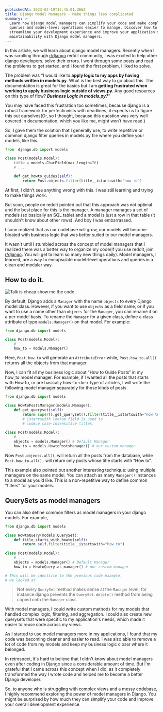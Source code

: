 ```yaml
---
publishedAt: 2023-02-19T12:45:01.366Z
title: Django Model Managers - Make things less complicated
summary: >-
  Learn how Django model managers can simplify your code and make complex
  queries and model-level operations easier to manage. Discover how to
  streamline your development experience and improve your application's
  maintainability with Django model managers.
---
```

In this article, we will learn about django model managers. Recently when I was scrolling through  [r/django](https://www.reddit.com/r/django/) reddit community, I was excited to help other django developers; solve their errors. I went through some posts and read the problems to get started, and I found the first problem, I liked to solve.

The problem was “I would like to **apply logic to my apps by having methods written in models.py**. What is the best way to go about this. The documentation is great for the basics but I am **getting frustrated when working to apply business logic outside of views.py**. Any good resources on this type of flow? ***Business Logic in models.py?***”

You may have faced this frustration too sometimes, because django is a robust framework for perfectionists with deadlines, it expects us to figure this out ourselves(Or, so I thought, because this question was very well covered in documentation, which you like me, might won’t have read.)

So, I gave them the solution that I generally use, to write repetitive or common django filter queries in models.py file where you define your models, like this.

```python
from  django.db import models

class Post(models.Model):
	title = models.CharField(max_length=70)
	# ...
	
	def get_howto_guides(self):
		return Post.objects.filter(title__istartswith="how to")
```

At first, I didn't see anything wrong with this.  I was still learning and trying to make things work.

But soon, people on reddit pointed out that this approach was not optimal and the best place for this is the manager. A manager manages a set of models (so basically an SQL table) and a model is just a row in that table (it shouldn't know about other rows). And boy I was embarrassed.

I soon realized that as our codebase will grow, our models will become bloated with business logic that was better suited to our model managers.

It wasn't until I stumbled across the concept of model managers that I realized there was a better way to organize my code(If you use reddit, join [r/django](https://reddit.com/r/django). You will get to learn so many new things daily). Model managers, I learned, are a way to encapsulate model-level operations and queries in a clean and modular way.

## How to do it.

![Talk is cheap show me the code](https://s3.us-west-2.amazonaws.com/secure.notion-static.com/0a029f10-1e38-4e29-9a12-89c4b63a550f/Untitled.png?X-Amz-Algorithm=AWS4-HMAC-SHA256&X-Amz-Content-Sha256=UNSIGNED-PAYLOAD&X-Amz-Credential=AKIAT73L2G45EIPT3X45%2F20230219%2Fus-west-2%2Fs3%2Faws4_request&X-Amz-Date=20230219T125152Z&X-Amz-Expires=86400&X-Amz-Signature=4997b8b2ffac3c522102f38dd98a25629700e29f29c3389bf37c2335b83039c2&X-Amz-SignedHeaders=host&response-content-disposition=filename%3D%22Untitled.png%22&x-id=GetObject)

By default, Django adds a `Manager` with the name `objects` to every Django model class. However, if you want to use `objects` as a field name, or if you want to use a name other than `objects` for the `Manager`, you can rename it on a per-model basis. To rename the `Manager` for a given class, define a class attribute of type `models.Manager()` on that model. For example:

```python
from django.db import models

class Post(models.Model):
	# ...
	how_to = models.Manager()
```

Here, `Post.how_to` will generate an `AttributeError` while, `Post.how_to.all()` returns all the objects from that manager.

Now, I can fit all my business logic about “How to Guide Posts” in my how_to model manager. For example, if I wanted all the posts that starts with How to, or are basically how-to-do-x type of articles, I will write the following model manager separately for those kinds of posts.

 

```python
from django.db import models

class HowtoPostsManager(models.Manager):
	def get_queryset(self):
		return super().get_queryset().filter(title__istartswith="how to")
		# istartswith lookup field is used to
		# lookup case-insensitive titles.
		
class Post(models.Model):
	# ...
	objects = models.Manager() # Default Manager
	how_to = models.HowtoPostsManager() # our custom manager
```

Now `Post.objects.all()`, will return all the posts from the database, while `Post.how_to.all(),` will return only posts whose title starts with “How to”.

This example also pointed out another interesting technique: using multiple managers on the same model. You can attach as many `Manager()` instances to a model as you’d like. This is a non-repetitive way to define common “filters” for your models.

## QuerySets as model managers

You can also define common filters as model managers in your django models. For example,

```python
from django.db import models

class HowtoQuery(models.QuerySet):
	def title_starts_with_howto(self):
		return self.filter(title__istartswith="how to")
		
class Post(models.Model):
	# ...
	objects = models.Manager() # Default Manager
	how_to = HowtoQuery.as_manager() # our custom manager

# This will be identicle to the previous code example,
# we looked at
```

> Not every `QuerySet` method makes sense at the `Manager` level; for instance django prevents the `QuerySet.delete()` method from being copied onto the `Manager` class.
> 

With model managers, I could write custom methods for my models that handled complex logic, filtering, and aggregation. I could also create new querysets that were specific to my application's needs, which made it easier to reuse code across my views.

As I started to use model managers more in my applications, I found that my code was becoming cleaner and easier to read. I was also able to remove a lot of code from my models and keep my business logic closer where it belonged.

In retrospect, it's hard to believe that I didn't know about model managers even after coding in Django since a considerable amount of time. But I'm grateful that I came across this concept when I did, as it completely transformed the way I wrote code and helped me to become a better Django developer.

So, to anyone who is struggling with complex views and a messy codebase, I highly recommend exploring the power of model managers in Django. You might be surprised by how much they can simplify your code and improve your overall development experience.
